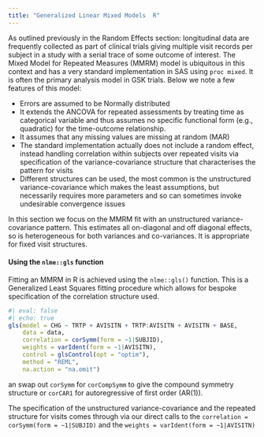 ```yaml
---
title: "Generalized Linear Mixed Models	 R"
---
```


As outlined previously in the Random Effects section: longitudinal data are frequently collected as part of clinical trials giving multiple visit records per subject in a study with a serial trace of some outcome of interest. The Mixed Model for Repeated Measures (MMRM) model is ubiquitous in this context and has a very standard implementation in SAS using `proc mixed`. It is often the primary analysis model in GSK trials. Below we note a few features of this model:

* Errors are assumed to be Normally distributed
* It extends the ANCOVA for repeated assessments by treating time as categorical variable and thus assumes no specific functional form (e.g., quadratic) for the time-outcome relationship.
* It assumes that any missing values are missing at random (MAR)
* The standard implementation actually does not include a random effect, instead handling correlation within subjects over repeated visits via specification of the  variance-covariance structure that characterises the pattern for visits
* Different structures can be used, the most common is the unstructured variance-covariance which makes the least assumptions, but necessarily requires more parameters and so can sometimes invoke undesirable convergence issues

In this section we focus on the MMRM fit with an unstructured variance-covariance pattern. This estimates all on-diagonal and off diagonal effects, so is heterogeneous for both variances and co-variances. It is appropriate for fixed visit structures.

#### Using the `nlme::gls` function

Fitting an MMRM in R is achieved using the `nlme::gls()` function. This is a Generalized Least Squares fitting procedure which allows for bespoke specification of the correlation structure used.

```r
#| eval: false
#| echo: true
gls(model = CHG ~ TRTP + AVISITN + TRTP:AVISITN + AVISITN + BASE,
    data = data,
    correlation = corSymm(form = ~1|SUBJID),
    weights = varIdent(form = ~1|AVISITN),
    control = glsControl(opt = "optim"),
    method = "REML",
    na.action = "na.omit")
```

an swap out `corSymm` for `corCompSymm` to give the compound symmetry structure or `corCAR1` for autoregressive of first order (AR(1)).

The specification of the unstructured variance-covariance and the repeated structure for visits comes through via our direct calls to the `correlation = corSymm(form = ~1|SUBJID)` and the `weights = varIdent(form = ~1|AVISITN)`
